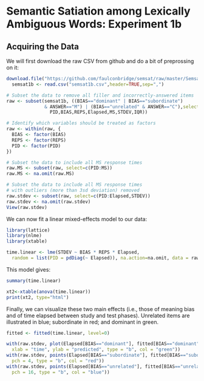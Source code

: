 Semantic Satiation among Lexically Ambiguous Words: Experiment 1b
=================================================================

Acquiring the Data
------------------

We will first download the raw CSV from github and do a bit of preprossing on it:

```r
download.file("https://github.com/faulconbridge/semsat/raw/master/Semsat1b/Semsat1b_compiled.csv", "semsat1b.csv", "wget", extra="--no-check-certificate")
  semsat1b <- read.csv("semsat1b.csv",header=TRUE,sep=",")

# Subset the data to remove all filler and incorrectly-answered items
raw <- subset(semsat1b, ((BIAS=="dominant" | BIAS=="subordinate")
              & ANSWER=="M") | (BIAS=="unrelated" & ANSWER=="C"),select=c(
                PID,BIAS,REPS,Elapsed,MS,STDEV,IQR))

# Identify which variables should be treated as factors
raw <- within(raw, {
  BIAS <- factor(BIAS)
  REPS <- factor(REPS)
  PID <- factor(PID)
})

# Subset the data to include all MS response times
raw.MS <- subset(raw, select=c(PID:MS))
raw.MS <- na.omit(raw.MS)

# Subset the data to include all MS response times
# with outliers (more than 3sd deviation) removed
raw.stdev <- subset(raw, select=c(PID:Elapsed,STDEV))
raw.stdev <- na.omit(raw.stdev)
View(raw.stdev)
```

We can now fit a linear mixed-effects model to our data:
```r
library(lattice)
library(nlme)
library(xtable)
```
```r
time.linear <- lme(STDEV ~ BIAS * REPS * Elapsed,
  random = list(PID = pdDiag(~ Elapsed)), na.action=na.omit, data = raw.stdev)
```
This model gives:
```r
summary(time.linear)
```
```r
xt2<-xtable(anova(time.linear))
print(xt2, type="html")
```

Finally, we can visualize these two main effects (i.e., those of meaning bias and of time elapsed between study and test phases). Unrelated items are illustrated in blue; subordinate in red; and dominant in green.

```r
fitted <- fitted(time.linear, level=0)

with(raw.stdev, plot(Elapsed[BIAS=="dominant"], fitted[BIAS=="dominant"], ylim = c(500, 2000),
  xlab = "time", ylab = "predicted", type = "b", col = "green"))
with(raw.stdev, points(Elapsed[BIAS=="subordinate"], fitted[BIAS=="subordinate"],
  pch = 4, type = "b", col = "red"))
with(raw.stdev, points(Elapsed[BIAS=="unrelated"], fitted[BIAS=="unrelated"],
  pch = 16, type = "b", col = "blue"))
```